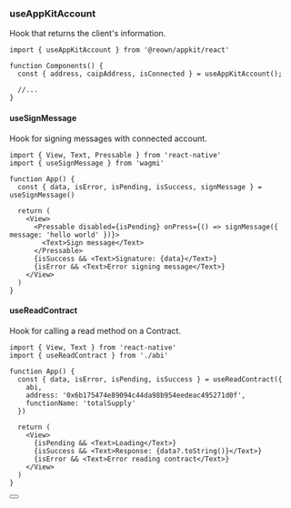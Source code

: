 
### useAppKitAccount

Hook that returns the client's information.

```tsx
import { useAppKitAccount } from '@reown/appkit/react'

function Components() {
  const { address, caipAddress, isConnected } = useAppKitAccount();

  //...
}
```

#### useSignMessage

Hook for signing messages with connected account.

```tsx
import { View, Text, Pressable } from 'react-native'
import { useSignMessage } from 'wagmi'

function App() {
  const { data, isError, isPending, isSuccess, signMessage } = useSignMessage()

  return (
    <View>
      <Pressable disabled={isPending} onPress={() => signMessage({ message: 'hello world' })}>
        <Text>Sign message</Text>
      </Pressable>
      {isSuccess && <Text>Signature: {data}</Text>}
      {isError && <Text>Error signing message</Text>}
    </View>
  )
}
```

#### useReadContract

Hook for calling a read method on a Contract.

```tsx
import { View, Text } from 'react-native'
import { useReadContract } from './abi'

function App() {
  const { data, isError, isPending, isSuccess } = useReadContract({
    abi,
    address: '0x6b175474e89094c44da98b954eedeac495271d0f',
    functionName: 'totalSupply'
  })

  return (
    <View>
      {isPending && <Text>Loading</Text>}
      {isSuccess && <Text>Response: {data?.toString()}</Text>}
      {isError && <Text>Error reading contract</Text>}
    </View>
  )
}
```

<Button name="Learn More" url="https://wagmi.sh/react/api/hooks" />
